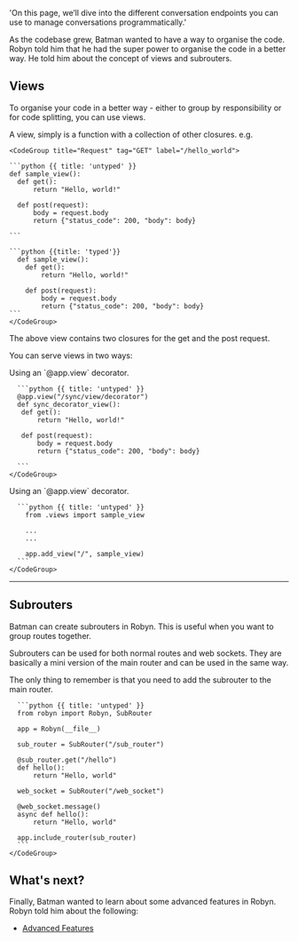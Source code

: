   'On this page, we’ll dive into the different conversation endpoints you can use to manage conversations programmatically.'


As the codebase grew, Batman wanted to have a way to organise the code. Robyn told him that he had the super power to organise the code in a better way. He told him about the concept of views and subrouters.

## Views



<Row>
<Col>
To organise your code in a better way - either to group by responsibility or for code splitting, you can use views.

A view, simply is a function with a collection of other closures. e.g.
</Col>
  <Col sticky>

    <CodeGroup title="Request" tag="GET" label="/hello_world">

    ```python {{ title: 'untyped' }}
    def sample_view():
      def get():
          return "Hello, world!"

      def post(request):
          body = request.body
          return {"status_code": 200, "body": body}

    ```

    ```python {{title: 'typed'}}
      def sample_view():
        def get():
            return "Hello, world!"

        def post(request):
            body = request.body
            return {"status_code": 200, "body": body}
    ```
    </CodeGroup>
  </Col>
</Row>
The above view contains two closures for the get and the post request.

You can serve views in two ways:
<Row>

  <Col>
  Using an `@app.view` decorator.
  </Col>
  <Col sticky>
    <CodeGroup title="Request" tag="GET" label="/hello_world">

      ```python {{ title: 'untyped' }}
      @app.view("/sync/view/decorator")
      def sync_decorator_view():
       def get():
           return "Hello, world!"

       def post(request):
           body = request.body
           return {"status_code": 200, "body": body}

      ```
    </CodeGroup>
  </Col>
</Row>

<Row>
  <Col>
  Using an `@app.view` decorator.
  </Col>
  <Col sticky>
    <CodeGroup title="Request" tag="GET" label="/hello_world">

      ```python {{ title: 'untyped' }}
        from .views import sample_view

        ...
        ...

        app.add_view("/", sample_view)
      ```
    </CodeGroup>
  </Col>
</Row>


---

## Subrouters




<Row>

  <Col>

Batman can create subrouters in Robyn. This is useful when you want to group routes together.

Subrouters can be used for both normal routes and web sockets. They are basically a mini version of the main router and can be used in the same way.

The only thing to remember is that you need to add the subrouter to the main router.
  </Col>
  <Col sticky>
    <CodeGroup title="Request" tag="GET" label="/hello_world">

      ```python {{ title: 'untyped' }}
      from robyn import Robyn, SubRouter

      app = Robyn(__file__)

      sub_router = SubRouter("/sub_router")

      @sub_router.get("/hello")
      def hello():
          return "Hello, world"

      web_socket = SubRouter("/web_socket")

      @web_socket.message()
      async def hello():
          return "Hello, world"

      app.include_router(sub_router)
      ```
    </CodeGroup>
  </Col>
</Row>

## What's next?

Finally, Batman wanted to learn about some advanced features in Robyn. Robyn told him about the following:

- [Advanced Features](/documentation/api_reference/advanced-features)



